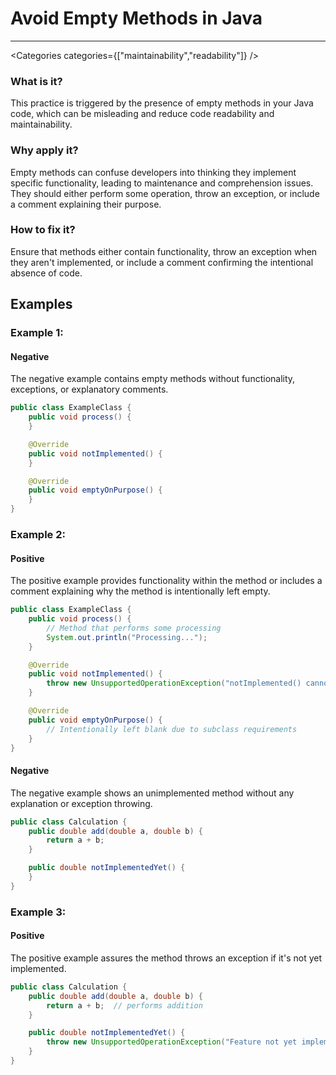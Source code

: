 

# Avoid Empty Methods in Java

<Severity severity={SeverityLevels.MEDIUM} />

---

<Categories categories={["maintainability","readability"]} />

### What is it?
This practice is triggered by the presence of empty methods in your Java code, which can be misleading and reduce code readability and maintainability.

### Why apply it?
Empty methods can confuse developers into thinking they implement specific functionality, leading to maintenance and comprehension issues. They should either perform some operation, throw an exception, or include a comment explaining their purpose.

### How to fix it?
Ensure that methods either contain functionality, throw an exception when they aren't implemented, or include a comment confirming the intentional absence of code.

## Examples

### Example 1:

<!-- #example -->

#### Negative

<!-- #example_negative_description -->
The negative example contains empty methods without functionality, exceptions, or explanatory comments.

<!-- #example_negative_code -->
```java
public class ExampleClass {
    public void process() {
    }

    @Override
    public void notImplemented() {
    }

    @Override
    public void emptyOnPurpose() {
    }
}
```

### Example 2:

<!-- #example -->

#### Positive

<!-- #example_positive_description -->
The positive example provides functionality within the method or includes a comment explaining why the method is intentionally left empty.

<!-- #example_positive_code -->
```java
public class ExampleClass {
    public void process() {
        // Method that performs some processing
        System.out.println("Processing...");
    }

    @Override
    public void notImplemented() {
        throw new UnsupportedOperationException("notImplemented() cannot be performed yet");
    }

    @Override
    public void emptyOnPurpose() {
        // Intentionally left blank due to subclass requirements
    }
}
```

#### Negative

<!-- #example_negative_description -->
The negative example shows an unimplemented method without any explanation or exception throwing.

<!-- #example_negative_code -->
```java
public class Calculation {
    public double add(double a, double b) {
        return a + b;
    }

    public double notImplementedYet() {
    }
}
```

### Example 3:

<!-- #example -->

#### Positive

<!-- #example_positive_description -->
The positive example assures the method throws an exception if it's not yet implemented.

<!-- #example_positive_code -->
```java
public class Calculation {
    public double add(double a, double b) {
        return a + b;  // performs addition
    }

    public double notImplementedYet() {
        throw new UnsupportedOperationException("Feature not yet implemented");
    }
}
```